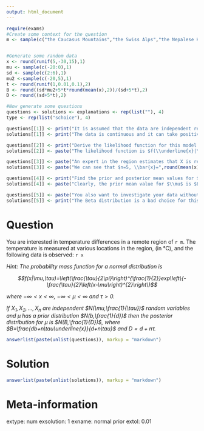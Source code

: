 ---
output: html_document
---
```{r data generation, echo = FALSE, results = "hide"}
require(exams)
#Create some context for the question
m <- sample(c("the Caucasus Mountains","the Swiss Alps","the Nepalese Himalayas", "the Peruvian Andes"),1)


#Generate some random data
x <- round(runif(5,-30,15),1)
mu <- sample(c(-20:0),1)
sd <- sample(c(2:6),1)
mu2 <-sample(c(-20,5),1)
t <- round(runif(1,0.01,0.1),2)
B <- round((sd*mu2+5*t*round(mean(x),2))/(sd+5*t),2)
D <- round((sd+5*t),2)

#Now generate some questions
questions <- solutions <- explanations <- rep(list(""), 4)
type <- rep(list("schoice"), 4)

questions[[1]] <- print("It is assumed that the data are independent realisations of a random variable $X_{i}|\\mu\\sim N(\\mu,1/\\tau)$. Explain why $N(\\mu,1/\\tau)$ is a reasonable distribution to use.")
solutions[[1]] <- print("The data is continuous and it can take positive and negative values, so we need to choose a distribution that can reflect these properties. The normal distribution satisfies this.")

questions[[2]] <- print("Derive the likelihood function for this model.")
solutions[[2]] <- paste("The likelihood function is $f(\\underline{x}|\\mu,\\tau)=\\tau^{\\frac{5}{2}}2\\pi^{\\frac{-5}{2}}exp\\left\\{\\frac{\\tau}{2}\\overset{5}{\\underset{i=1}{\\sum}}(x_{i}-\\mu)^{2}\\right\\}.$")

questions[[3]] <- paste("An expert in the region estimates that X is related to $\\mu$ by $X|\\mu \\sim N(\\mu,\\frac{1}{",t,"})$. An $N(",mu2,",\\frac{1}{",sd,"})$ prior distribution is used for $\\mu$. Derive the posterior distribution for $\\mu.$")
solutions[[3]] <- paste("We can see that $n=5, \\bar{x}=",round(mean(x),2),",d=",sd,", b=", mu2,",$ and $\\tau=",t," .$ Hence we can calculate $B$ and $D$ with the formulae provided,  $B$=",B,", and $D$=",D,", to 2 d.p. \ Therefore the posterior distribution for $\\mu$ is $N(",B,",\\frac{1}{",D,"})$.")

questions[[4]] <- print("Find the prior and posterior mean values for $\\mu$.")
solutions[[4]] <- paste("Clearly, the prior mean value for $\\mu$ is $E[X]=$",mu2," and the posterior mean value is $E[X]=$",B,".")

questions[[5]] <- paste("You also want to investigate your data without the use of a conjugate prior. Your colleague suggests using a $Be(",mu2,",",sd,")$ distribution. Why would this be a bad choice?")
solutions[[5]] <- print("The Beta distribution is a bad choice for this data because it is restricted to the interval [0,1] so it would not capture our range of values. On top of this, the Beta distribution can not model negative data.")
```

Question
========
  You are interested in temperature differences in a remote region of `r m`. The temperature is measured at various locations in the region, (in °C), and the following data is observed: `r x`  
  
_Hint: The probability mass function for a normal distribution is_  

_$$f(x|\mu,\tau)=\left(\frac{\tau}{2\pi}\right)^{\frac{1}{2}}exp\left\{-\frac{\tau}{2}\left(x-\mu\right)^{2}\right\}$$_  

_where $-\infty<x<\infty$, $-\infty<\mu<\infty$ and $\tau>0$._

_If $X_{1},X_{2},...,X_{n}$ are independent $N(\mu,\frac{1}{\tau})$ random variables and $\mu$ has a prior distribution $N(b,\frac{1}{d})$ then the posterior distribution for $\mu$ is $N(B,\frac{1}{D})$, where $B=\frac{db+n\tau\underline{x}}{d+n\tau}$ and $D=d+n\tau.$_

```{r questionlist, echo = FALSE, results = "asis"}
answerlist(paste(unlist(questions)), markup = "markdown")
```

Solution
========
```{r solutionlist, echo = FALSE, results = "asis"}
answerlist(paste(unlist(solutions)), markup = "markdown")
```
  
  Meta-information
================
  extype: num
exsolution: 1
exname: normal prior
extol: 0.01